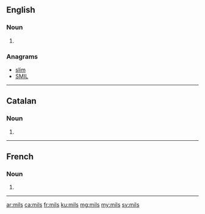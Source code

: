 {{also|mīļš|mīls}}
==English==

===Noun===
{{head|en|plural}}

# {{plural of|mil|lang=en}}

===Anagrams===
* [[slim#English|slim]]
* [[SMIL#English|SMIL]]

----

==Catalan==

===Noun===
{{ca-noun-form}}

# {{plural of|mil|lang=ca}}

----

==French==

===Noun===
{{head|fr|plural}}

# {{plural of|mil|lang=fr}}

----

[[ar:mils]]
[[ca:mils]]
[[fr:mils]]
[[ku:mils]]
[[mg:mils]]
[[my:mils]]
[[sv:mils]]